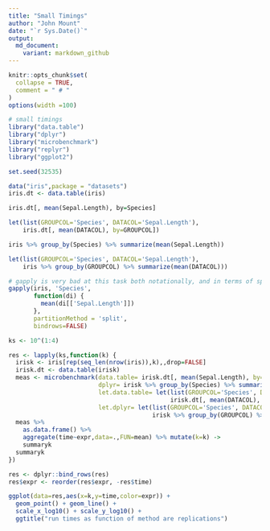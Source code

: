 ```yaml
---
title: "Small Timings"
author: "John Mount"
date: "`r Sys.Date()`"
output:
  md_document:
    variant: markdown_github
---
```


```r
knitr::opts_chunk$set(
  collapse = TRUE,
  comment = " # "
)
options(width =100)
```

```r
# small timings
library("data.table")
library("dplyr")
library("microbenchmark")
library("replyr")
library("ggplot2")

set.seed(32535)

data("iris",package = "datasets")
iris.dt <- data.table(iris)

iris.dt[, mean(Sepal.Length), by=Species]

let(list(GROUPCOL='Species', DATACOL='Sepal.Length'),
    iris.dt[, mean(DATACOL), by=GROUPCOL])

iris %>% group_by(Species) %>% summarize(mean(Sepal.Length))

let(list(GROUPCOL='Species', DATACOL='Sepal.Length'),
    iris %>% group_by(GROUPCOL) %>% summarize(mean(DATACOL)))

# gapply is very bad at this task both notationally, and in terms of speed
gapply(iris, 'Species',
       function(di) {
         mean(di[['Sepal.Length']])
       },
       partitionMethod = 'split',
       bindrows=FALSE)

ks <- 10^(1:4)

res <- lapply(ks,function(k) {
  irisk <- iris[rep(seq_len(nrow(iris)),k),,drop=FALSE]
  irisk.dt <- data.table(irisk)
  meas <- microbenchmark(data.table= irisk.dt[, mean(Sepal.Length), by=Species],
                         dplyr= irisk %>% group_by(Species) %>% summarize(mean(Sepal.Length)),
                         let.data.table= let(list(GROUPCOL='Species', DATACOL='Sepal.Length'),
                                             irisk.dt[, mean(DATACOL), by=GROUPCOL]),
                         let.dplyr= let(list(GROUPCOL='Species', DATACOL='Sepal.Length'),
                                        irisk %>% group_by(GROUPCOL) %>% summarize(mean(DATACOL))))
  meas %>%
    as.data.frame() %>%
    aggregate(time~expr,data=.,FUN=mean) %>% mutate(k=k) ->
    summaryk
  summaryk
})

res <- dplyr::bind_rows(res)
res$expr <- reorder(res$expr, -res$time)

ggplot(data=res,aes(x=k,y=time,color=expr)) +
  geom_point() + geom_line() +
  scale_x_log10() + scale_y_log10() +
  ggtitle("run times as function of method are replications")
```
